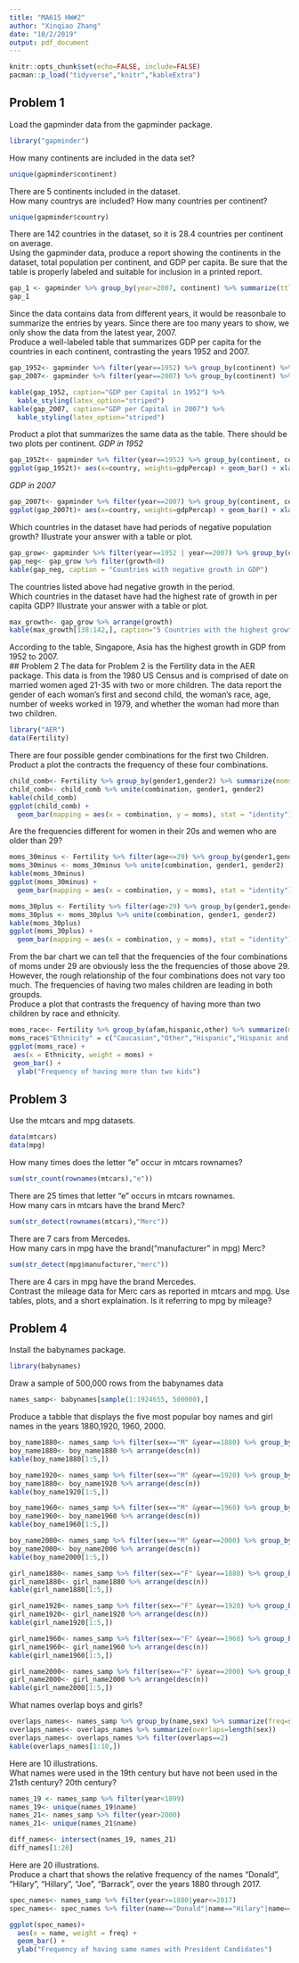 ```yaml
---
title: "MA615 HW#2"
author: "Xinqiao Zhang"
date: "10/2/2019"
output: pdf_document
---
```

```r
knitr::opts_chunk$set(echo=FALSE, include=FALSE)
pacman::p_load("tidyverse","knitr","kableExtra")
```
## Problem 1
Load the gapminder data from the gapminder package.
```r
library("gapminder")
```
How many continents are included in the data set?
```r
unique(gapminder$continent)
```
\qquad There are 5 continents included in the dataset.   
How many countrys are included? How many countries per continent?
```r
unique(gapminder$country)
```
\qquad There are 142 countries in the dataset, so it is 28.4 countries per continent on average.  
Using the gapminder data, produce a report showing the continents in the dataset, total population per continent, and GDP per capita. Be sure that the table is properly labeled and suitable for inclusion in a printed report.
```r
gap_1 <- gapminder %>% group_by(year=2007, continent) %>% summarize(ttl_pop= sum(as.numeric(pop)), GDPperCap=sum(gdpPercap))
gap_1
```
\qquad Since the data contains data from different years, it would be reasonbale to summarize the entries by years. Since there are too many years to show, we only show the data from the latest year, 2007.    
Produce a well-labeled table that summarizes GDP per capita for the countries in each continent, contrasting the years 1952 and 2007.
```r
gap_1952<- gapminder %>% filter(year==1952) %>% group_by(continent) %>% summarize(GDPperCap=sum(gdpPercap))
gap_2007<- gapminder %>% filter(year==2007) %>% group_by(continent) %>% summarize(GDPperCap=sum(gdpPercap))

kable(gap_1952, caption="GDP per Capital in 1952") %>% 
  kable_styling(latex_option="striped")
kable(gap_2007, caption="GDP per Capital in 2007") %>% 
  kable_styling(latex_option="striped")
```
Product a plot that summarizes the same data as the table. There should be two plots per continent.
*GDP in 1952*
```r
gap_1952t<- gapminder %>% filter(year==1952) %>% group_by(continent, country) %>% summarize(gdpPercap)
ggplot(gap_1952t)+ aes(x=country, weights=gdpPercap) + geom_bar() + xlab("country") + ylab("gdpPercap") 
```
*GDP in 2007*
```r
gap_2007t<- gapminder %>% filter(year==2007) %>% group_by(continent, country) %>% summarize(gdpPercap)
ggplot(gap_2007t)+ aes(x=country, weights=gdpPercap) + geom_bar() + xlab("country") + ylab("gdpPercap") 
```
Which countries in the dataset have had periods of negative population growth?
Illustrate your answer with a table or plot.
```r
gap_grow<- gapminder %>% filter(year==1952 | year==2007) %>% group_by(continent, country) %>% summarize(growth=diff(gdpPercap))
gap_neg<- gap_grow %>% filter(growth<0)
kable(gap_neg, caption = "Countries with negative growth in GDP")
```
\qquad The countries listed above had negative growth in the period.   
Which countries in the dataset have had the highest rate of growth in per capita GDP?
Illustrate your answer with a table or plot.
```r
max_growth<- gap_grow %>% arrange(growth)
kable(max_growth[138:142,], caption="5 Countries with the highest growth in GDP")
```
\qquad According to the table, Singapore, Asia has the highest growth in GDP from 1952 to 2007.   
## Problem 2
The data for Problem 2 is the Fertility data in the AER package. This data is from the 1980 US Census and is comprised of date on married women aged 21-35 with two or more children. The data report the gender of each woman’s first and second child, the woman’s race, age, number of weeks worked in 1979, and whether the woman had more than two children.  
```r
library("AER")
data(Fertility)
```
There are four possible gender combinations for the first two Children. Product a plot the contracts the frequency of these four combinations. 
```r
child_comb<- Fertility %>% group_by(gender1,gender2) %>% summarize(moms=length(age))
child_comb<- child_comb %>% unite(combination, gender1, gender2)
kable(child_comb)
ggplot(child_comb) + 
  geom_bar(mapping = aes(x = combination, y = moms), stat = "identity")
```
Are the frequencies different for women in their 20s and wemen who are older than 29?
```r
moms_30minus <- Fertility %>% filter(age<=29) %>% group_by(gender1,gender2) %>% summarise(moms=length(age))
moms_30minus <- moms_30minus %>% unite(combination, gender1, gender2)
kable(moms_30minus)
ggplot(moms_30minus) + 
  geom_bar(mapping = aes(x = combination, y = moms), stat = "identity")

moms_30plus <- Fertility %>% filter(age>29) %>% group_by(gender1,gender2) %>% summarise(moms=length(age))
moms_30plus <- moms_30plus %>% unite(combination, gender1, gender2)
kable(moms_30plus)
ggplot(moms_30plus) + 
  geom_bar(mapping = aes(x = combination, y = moms), stat = "identity")
```
\qquad From the bar chart we can tell that the frequencies of the four combinations of moms under 29 are obviously less the the frequencies of those above 29. However, the rough relationship of the four combinations does not vary too much. The frequencies of having two males children are leading in both groupds.   
Produce a plot that contrasts the frequency of having more than two children by race and ethnicity.
```r
moms_race<- Fertility %>% group_by(afam,hispanic,other) %>% summarize(moms=sum(morekids=="yes"))
moms_race$"Ethnicity" = c("Caucasian","Other","Hispanic","Hispanic and Other","African-American","African-American and Hispanic")
ggplot(moms_race) +
 aes(x = Ethnicity, weight = moms) +
 geom_bar() +
  ylab("Frequency of having more than two kids")
```

## Problem 3
Use the mtcars and mpg datasets.
```r
data(mtcars)
data(mpg)
```
How many times does the letter “e” occur in mtcars rownames?
```r
sum(str_count(rownames(mtcars),"e"))
```
\qquad There are 25 times that letter "e" occurs in mtcars rownames.   
How many cars in mtcars have the brand Merc?
```r
sum(str_detect(rownames(mtcars),"Merc"))
```
\qquad There are 7 cars from Mercedes.   
How many cars in mpg have the brand(“manufacturer” in mpg) Merc?
```r
sum(str_detect(mpg$manufacturer,"merc"))
```
\qquad There are 4 cars in mpg have the brand Mercedes.  
Contrast the mileage data for Merc cars as reported in mtcars and mpg. Use tables, plots, and a short explaination.
\qquad Is it referring to mpg by mileage? 

## Problem 4
Install the babynames package.
```r
library(babynames)

```
Draw a sample of 500,000 rows from the babynames data
```r
names_samp<- babynames[sample(1:1924655, 500000),]
```
Produce a tabble that displays the five most popular boy names and girl names in the years 1880,1920, 1960, 2000.
```r
boy_name1880<- names_samp %>% filter(sex=="M" &year==1880) %>% group_by(name, sex, year, n)
boy_name1880<- boy_name1880 %>% arrange(desc(n))
kable(boy_name1880[1:5,])

boy_name1920<- names_samp %>% filter(sex=="M" &year==1920) %>% group_by(name, sex, year, n)
boy_name1880<- boy_name1920 %>% arrange(desc(n))
kable(boy_name1920[1:5,])

boy_name1960<- names_samp %>% filter(sex=="M" &year==1960) %>% group_by(name, sex, year, n)
boy_name1960<- boy_name1960 %>% arrange(desc(n))
kable(boy_name1960[1:5,])

boy_name2000<- names_samp %>% filter(sex=="M" &year==2000) %>% group_by(name, sex, year, n)
boy_name2000<- boy_name2000 %>% arrange(desc(n))
kable(boy_name2000[1:5,])

girl_name1880<- names_samp %>% filter(sex=="F" &year==1880) %>% group_by(name, sex, year, n)
girl_name1880<- girl_name1880 %>% arrange(desc(n))
kable(girl_name1880[1:5,])

girl_name1920<- names_samp %>% filter(sex=="F" &year==1920) %>% group_by(name, sex, year, n)
girl_name1920<- girl_name1920 %>% arrange(desc(n))
kable(girl_name1920[1:5,])

girl_name1960<- names_samp %>% filter(sex=="F" &year==1960) %>% group_by(name, sex, year, n)
girl_name1960<- girl_name1960 %>% arrange(desc(n))
kable(girl_name1960[1:5,])

girl_name2000<- names_samp %>% filter(sex=="F" &year==2000) %>% group_by(name, sex, year, n)
girl_name2000<- girl_name2000 %>% arrange(desc(n))
kable(girl_name2000[1:5,])
```
What names overlap boys and girls?
```r
overlaps_names<- names_samp %>% group_by(name,sex) %>% summarize(freq=sum(n))
overlaps_names<- overlaps_names %>% summarize(overlaps=length(sex))
overlaps_names<- overlaps_names %>% filter(overlaps==2) 
kable(overlaps_names[1:10,])
```
\qquad Here are 10 illustrations.  
What names were used in the 19th century but have not been used in the 21sth century?
\qquad 20th century? 
```r
names_19 <- names_samp %>% filter(year<1899)
names_19<- unique(names_19$name)
names_21<- names_samp %>% filter(year>2000)
names_21<- unique(names_21$name)

diff_names<- intersect(names_19, names_21)
diff_names[1:20]
```
\qquad Here are 20 illustrations.  
Produce a chart that shows the relative frequency of the names “Donald”, “Hilary”, “Hillary”, “Joe”, “Barrack”, over the years 1880 through 2017.
```r
spec_names<- names_samp %>% filter(year>=1880|year<=2017)
spec_names<- spec_names %>% filter(name=="Donald"|name=="Hilary"|name=="Joe"|name=="Barrack") %>% group_by(name) %>% summarize(freq=sum(n))

ggplot(spec_names)+ 
  aes(x = name, weight = freq) +
  geom_bar() +
  ylab("Frequency of having same names with President Candidates")
```




